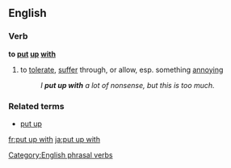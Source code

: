 ==English==

===Verb===
'''to [[put]] [[up]] [[with]]'''  

# {{idiom}} to [[tolerate]], [[suffer]] through, or allow, esp. something [[annoy]]ing
#: ''I '''put up with''' a lot of nonsense, but this is too much.''

===Related terms===
*[[put up]]

[[Category:English phrasal verbs]]

[[fr:put up with]]
[[ja:put up with]]